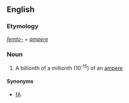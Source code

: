 ==English==

===Etymology===
''[[femto-]]'' + ''[[ampere]]''

===Noun===
{{en-noun}}
# A billionth of a millionth (10<sup>-15</sup>) of an [[ampere]]

====Synonyms====
*[[fA]]